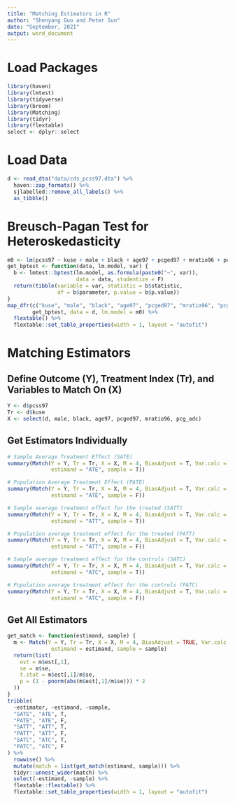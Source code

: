 ```yaml
---
title: "Matching Estimators in R"
author: "Shenyang Guo and Peter Sun"
date: "September, 2021"
output: word_document
---
```


# Load Packages

```r
library(haven)
library(lmtest)
library(tidyverse)
library(broom)
library(Matching)
library(tidyr)
library(flextable)
select <- dplyr::select
```

# Load Data

```r
d <- read_dta("data/cds_pcss97.dta") %>%
  haven::zap_formats() %>%
  sjlabelled::remove_all_labels() %>%
  as_tibble()
```

# Breusch-Pagan Test for Heteroskedasticity

```r
m0 <- lm(pcss97 ~ kuse + male + black + age97 + pcged97 + mratio96 + pcg_adc, data = d)
get_bptest <- function(data, lm.model, var) {
  b <- lmtest::bptest(lm.model, as.formula(paste0("~", var)), 
                      data = data, studentize = F)
  return(tibble(variable = var, statistic = b$statistic, 
                df = b$parameter, p.value = b$p.value))
}
map_dfr(c("kuse", "male", "black", "age97", "pcged97", "mratio96", "pcg_adc"), 
        get_bptest, data = d, lm.model = m0) %>%
  flextable() %>%
  flextable::set_table_properties(width = 1, layout = "autofit")
```

# Matching Estimators

## Define Outcome (Y), Treatment Index (Tr), and Variables to Match On (X)

```r
Y <- d$pcss97
Tr <- d$kuse
X <- select(d, male, black, age97, pcged97, mratio96, pcg_adc)
```

## Get Estimators Individually

```r
# Sample Average Treatment Effect (SATE)
summary(Match(Y = Y, Tr = Tr, X = X, M = 4, BiasAdjust = T, Var.calc = 4,
              estimand = "ATE", sample = T))

# Population Average Treatment Effect (PATE)
summary(Match(Y = Y, Tr = Tr, X = X, M = 4, BiasAdjust = T, Var.calc = 4,
              estimand = "ATE", sample = F))

# Sample average treatment effect for the treated (SATT)
summary(Match(Y = Y, Tr = Tr, X = X, M = 4, BiasAdjust = T, Var.calc = 4,
              estimand = "ATT", sample = T))

# Population average treatment effect for the treated (PATT)
summary(Match(Y = Y, Tr = Tr, X = X, M = 4, BiasAdjust = T, Var.calc = 4,
              estimand = "ATT", sample = F))

# Sample average treatment effect for the controls (SATC)
summary(Match(Y = Y, Tr = Tr, X = X, M = 4, BiasAdjust = T, Var.calc = 4,
              estimand = "ATC", sample = T))

# Population average treatment effect for the controls (PATC)
summary(Match(Y = Y, Tr = Tr, X = X, M = 4, BiasAdjust = T, Var.calc = 4,
              estimand = "ATC", sample = F))
```

## Get All Estimators

```r
get_match <- function(estimand, sample) {
  m <- Match(Y = Y, Tr = Tr, X = X, M = 4, BiasAdjust = TRUE, Var.calc = 4,
              estimand = estimand, sample = sample)
  return(list(
    est = m$est[,1],
    se = m$se,
    t.stat = m$est[,1]/m$se,
    p = (1 - pnorm(abs(m$est[,1]/m$se))) * 2
  ))
}
tribble(
  ~estimator, ~estimand, ~sample,
  "SATE", "ATE", T,
  "PATE", "ATE", F,
  "SATT", "ATT", T,
  "PATT", "ATT", F,
  "SATC", "ATC", T,
  "PATC", "ATC", F
) %>%
  rowwise() %>%
  mutate(match = list(get_match(estimand, sample))) %>%
  tidyr::unnest_wider(match) %>%
  select(-estimand, -sample) %>%
  flextable::flextable() %>%
  flextable::set_table_properties(width = 1, layout = "autofit")
```
